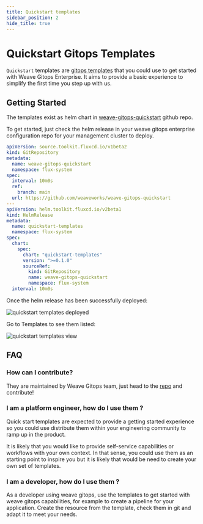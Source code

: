 ```yaml
---
title: Quickstart templates
sidebar_position: 2
hide_title: true
---
```



# Quickstart Gitops Templates

`Quickstart` templates are [gitops templates](https://docs.gitops.weave.works/docs/gitops-templates/templates/)
that you could use to get started with Weave Gitops Enterprise. It aims to provide a basic experience to simplify
the first time you step up with us.

## Getting Started

The templates exist as helm chart in [weave-gitops-quickstart](https://github.com/weaveworks/weave-gitops-quickstart)
github repo.

To get started, just check the helm release in your weave gitops enterprise configuration repo for your management
cluster to deploy.

```yaml
apiVersion: source.toolkit.fluxcd.io/v1beta2
kind: GitRepository
metadata:
  name: weave-gitops-quickstart
  namespace: flux-system
spec:
  interval: 10m0s
  ref:
    branch: main
  url: https://github.com/weaveworks/weave-gitops-quickstart
---
apiVersion: helm.toolkit.fluxcd.io/v2beta1
kind: HelmRelease
metadata:
  name: quickstart-templates
  namespace: flux-system
spec:
  chart:
    spec:
      chart: "quickstart-templates"
      version: ">=0.1.0"
      sourceRef:
        kind: GitRepository
        name: weave-gitops-quickstart
        namespace: flux-system
  interval: 10m0s
```

Once the helm release has been successfully deployed:

![quickstart templates deployed](imgs/quickstart-templates-deployed.png)


Go to Templates to see them listed:

![quickstart templates view](imgs/quickstart-templates-view.png)


## FAQ

### How can I contribute?

They are maintained by Weave Gitops team, just head to the [repo](https://github.com/weaveworks/weave-gitops-quickstart)
and contribute!

### I am a platform engineer, how do I use them ?

Quick start templates are expected to provide a getting started experience so you could use distribute
them within your engineering community to ramp up in the product.

It is likely that you would like to provide self-service capabilities or workflows with your own context. In that
sense, you could use them as an starting point to inspire you but it is likely that would be need to create your own
set of templates.

### I am a developer, how do I use them ?

As a developer using weave gitops, use the templates to get started with weave gitops capabilities, for example
to create a pipeline for your application. Create the resource from the template, check them in git and adapt it to meet your needs.
